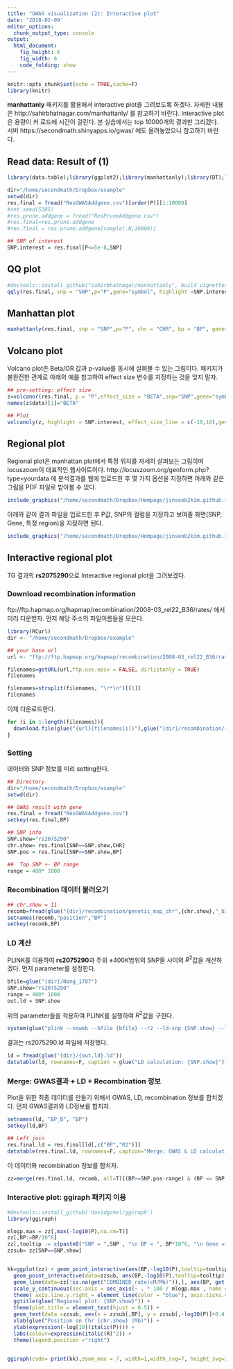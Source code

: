 ```yaml
---
title: "GWAS visualization (2): Interactive plot"
date: '2018-02-09'
editor_options: 
  chunk_output_type: console
output: 
  html_document: 
    fig_height: 6
    fig_width: 6
    code_folding: show
---
```



```r
knitr::opts_chunk$set(echo = TRUE,cache=F)
library(knitr)
```



**manhattanly** 패키지를 활용해서 interactive plot을 그려보도록 하겠다. 자세한 내용은 http://sahirbhatnagar.com/manhattanly/ 를 참고하기 바란다. Interactive plot은 용량이 커 로드에 시간이 걸린다. 본 실습에서는 top 10000개의 결과만 그리겠다. 서버 https://secondmath.shinyapps.io/gwas/ 에도 올려놓았으니 참고하기 바란다. 

## Read data: Result of (1)

```r
library(data.table);library(ggplot2);library(manhattanly);library(DT);library(glue)

dir="/home/secondmath/Dropbox/example"
setwd(dir)
res.final = fread("ResGWASAddgene.csv")[order(P)][1:10000]
#set.seed(5385)
#res.prune.addgene = fread("ResPruneAddgene.csv")
#res.final=res.prune.addgene
#res.final = res.prune.addgene[sample(.N,10000)]

## SNP of interest
SNP.interest = res.final[P<=5e-8,SNP]
```

## QQ plot
```r
#devtools::install_github("sahirbhatnagar/manhattanly", build_vignettes = TRUE)
qqly(res.final, snp = "SNP",p="P",gene="symbol", highlight =SNP.interest, annotation1="CHR", annotation2="BP")
```

## Manhattan plot
```r
manhattanly(res.final, snp = "SNP",p="P", chr = "CHR", bp = "BP", gene="symbol",highlight = SNP.interest ,annotation1="BP",annotation2="BETA")
```


## Volcano plot

Volcano plot은 Beta/OR 값과 p-value를 동시에 살펴볼 수 있는 그림이다. 패키지가 불완전한 관계로 아래의 예를 참고하여 effect size 변수를 지정하는 것을 잊지 말자.

```r
## pre-setting: effect size
z=volcanor(res.final, p = "P",effect_size = "BETA",snp="SNP",gene="symbol",annotation1="BP",annotation2="CHR")
names(z$data)[1]="BETA"

## Plot
volcanoly(z, highlight = SNP.interest, effect_size_line = c(-10,10),genomewideline = -log10(5e-08))
```

## Regional plot

Regional plot은 manhattan plot에서 특정 위치를 자세히 살펴보는 그림이며 locuszoom이 대표적인 웹사이트이다. http://locuszoom.org/genform.php?type=yourdata 에 분석결과를 웹에 업로드한 후 몇 가지 옵션을 지정하면 아래와 같은 그림을 PDF 파일로 받아볼 수 있다. 

```r
include_graphics("/home/secondmath/Dropbox/Hompage/jinseob2kim.github.io/gwas/regional.png")
```


아래와 같이 결과 파일을 업로드한 후 P값, SNP의 컬럼을 지정하고 보여줄 화면(SNP, Gene, 특정 region)을 지정하면 된다. 
```r
include_graphics("/home/secondmath/Dropbox/Hompage/jinseob2kim.github.io/gwas/locuszoom.png")
```

## Interactive regional plot 
TG 결과의 **rs2075290**으로 Interactive regional plot을 그려보겠다.

### Download recombination information
ftp://ftp.hapmap.org/hapmap/recombination/2008-03_rel22_B36/rates/ 에서 미리 다운받자. 먼저 해당 주소의 파일이름들을 모은다.  

```r
library(RCurl)
dir <- "/home/secondmath/Dropbox/example"

## your base url
url <- "ftp://ftp.hapmap.org/hapmap/recombination/2008-03_rel22_B36/rates/"

filenames=getURL(url,ftp.use.epsv = FALSE, dirlistonly = TRUE)
filenames

filenames=strsplit(filenames, "\r*\n")[[1]]
filenames
```

이제 다운로드한다. 
```r
for (i in 1:length(filenames)){
  download.file(glue("{url}{filenames[i]}"),glue("{dir}/recombination/{filenames[i]}"))
}

```


### Setting

데이터와 SNP 정보를 미리 setting한다. 
```r
## Directory
dir="/home/secondmath/Dropbox/example"
setwd(dir)

## GWAS result with gene
res.final = fread("ResGWASAddgene.csv")
setkey(res.final,BP)

## SNP info 
SNP.show="rs2075290"
chr.show= res.final[SNP==SNP.show,CHR]
SNP.pos = res.final[SNP==SNP.show,BP]

##  Top SNP +- BP range
range = 400* 1000

```

### Recombination 데이터 불러오기 
```r
## chr.show = 11
recomb=fread(glue("{dir}/recombination/genetic_map_chr",{chr.show},"_b36.txt"))
setnames(recomb,"position","BP")
setkey(recomb,BP)
```

### LD 계산
PLINK를 이용하여 **rs2075290**과 주위 $\pm 400K$범위의 SNP들 사이의 $R^2$값을 계산하겠다. 먼저 parameter를 설정한다.

```r
bfile=glue("{dir}/Nong_1787")
SNP.show="rs2075290"
range = 400* 1000
out.ld = SNP.show
```

위의 parameter들을 적용하여 PLINK를 실행하여 $R^2$값을 구한다.
```r
system(glue("plink --noweb --bfile {bfile} --r2 --ld-snp {SNP.show} --ld-window-kb {range/1000} --ld-window 99999 --ld-window-r2 0 --out {dir}/{out.ld}"),intern=T)
```

결과는 rs2075290.ld 파일에 저장했다. 
```r
ld = fread(glue("{dir}/{out.ld}.ld"))
datatable(ld, rownames=F, caption = glue("LD calculation: {SNP.show}"))
```

### Merge: GWAS결과 + LD + Recombination 정보 
Plot을 위한 최종 데이터를 만들기 위해서 GWAS, LD, recombination 정보를 합치겠다. 먼저 GWAS결과와 LD정보를 합치자. 

```r
setnames(ld, "BP_B", "BP")
setkey(ld,BP)

## Left join
res.final.ld = res.final[ld[,c("BP","R2")]]
datatable(res.final.ld, rownames=F, caption="Merge: GWAS & LD calculation")
```

이 데이터와 recombination 정보를 합치자. 
```r
zz=merge(res.final.ld, recomb, all=T)[(BP>=SNP.pos-range) & (BP <= SNP.pos+range)]
```

### Interactive plot: ggiraph 패키지 이용

```r
#devtools::install_github('davidgohel/ggiraph')
library(ggiraph)

mlogp.max = zz[,max(-log10(P),na.rm=T)]
zz[,BP:=BP/10^6]
zz[,tooltip := c(paste0("SNP = ",SNP , "\n BP = ", BP*10^6, "\n Gene = ", symbol, "\n P = ", P ,"\n BETA = ", BETA,"\n R2 = ", R2))]
zzsub= zz[SNP==SNP.show]


kk=ggplot(zz) + geom_point_interactive(aes(BP,-log10(P),tooltip=tooltip, color=R2),size=1.5) + 
  geom_point_interactive(data=zzsub, aes(BP,-log10(P),tooltip=tooltip),colour="red") + 
  geom_line(data=zz[!is.na(get("COMBINED_rate(cM/Mb)")),], aes(BP, get("COMBINED_rate(cM/Mb)")* mlogp.max/100),color="blue") + 
  scale_y_continuous(sec.axis = sec_axis(~ . * 100 / mlogp.max , name = "Recombination fraction (cM/Mb)")) + 
  theme( axis.line.y.right = element_line(color = "blue"), axis.ticks.y.right = element_line(color = "blue"),axis.text.y.right = element_text(color = "blue"),axis.title.y.right = element_text(color = "blue")) + 
  ggtitle(glue("Regional plot: {SNP.show}")) + 
  theme(plot.title = element_text(hjust = 0.5)) +  
  geom_text(data =zzsub, aes(x = zzsub[,BP], y = zzsub[,-log10(P)]+0.4, label = SNP.show)) + 
  xlab(glue("Position on Chr {chr.show} (Mb)")) +
  ylab(expression(-log[10](italic(P)))) +
  labs(colour=expression(italic(R)^2)) + 
  theme(legend.position ="right")
  

ggiraph(code= print(kk),zoom_max = 7, width=1,width_svg=7, height_svg=3.5,hover_css = "cursor:pointer;fill:red;stroke:red;")
```